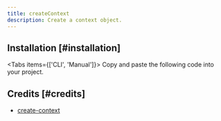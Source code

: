 ```yaml
---
title: createContext
description: Create a context object.
---
```


## Installation [#installation]

<Tabs items={['CLI', 'Manual']}>
  <Tab>
    <InstallCLI value='create-context' />
  </Tab>
  <Tab>
    Copy and paste the following code into your project.
    <RegistrySourceCode value='create-context' />
  </Tab>
</Tabs>

## Credits [#credits]

- [create-context](https://github.com/radix-ui/primitives/tree/main/packages/react/context)
